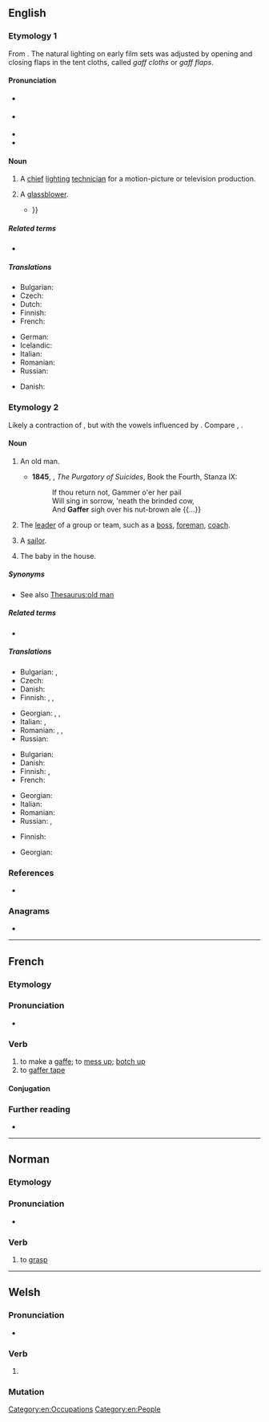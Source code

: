 {{also|Gaffer}}
==English==

===Etymology 1===
From {{af|en|gaff|t1=hook|-er|id2=agent noun}}. The natural lighting on early film sets was adjusted by opening and closing flaps in the tent cloths, called ''gaff cloths'' or ''gaff flaps''.

====Pronunciation====
* {{a|GenAm}} {{IPA|en|/ɡæfɚ/}}
* {{a|RP}} {{IPA|en|/ɡæfə/}}
* {{audio|en|LL-Q1860 (eng)-Vealhurl-gaffer.wav|Audio (RP)}}
* {{rhymes|en|æfə(ɹ)}}

====Noun====
{{en-noun}}

# {{lb|en|film}} A [[chief]] [[lighting]] [[technician]] for a motion-picture or television production.
# A [[glassblower]].
#* {{quote-book|en|year=2003|author=Jennifer Bosveld|title=Glass Works|page=18|passage=The apprentice carries a gather of glass on the blowpipe to the '''gaffer''''s bench {{...}}}}

=====Related terms=====
* {{l|en|gaffer tape}}

=====Translations=====
{{trans-top|chief lighting technician}}
* Bulgarian: {{t|bg|осветител|m}}
* Czech: {{t|cs|vrchní osvětlovač|m}}
* Dutch: {{t+|nl|gaffer}}
* Finnish: {{t|fi|valaistusmestari}}
* French: {{t+|fr|éclairagiste|m|f}}
{{trans-mid}}
* German: {{t+|de|Oberbeleuchter|m}}
* Icelandic: {{t|is|ljósameistari|m}}
* Italian: {{t|it|responsabile luci|m}}
* Romanian: {{t|ro|maestru de lumini|m}}
* Russian: {{t|ru|гла́вный освети́тель|m}}
{{trans-bottom}}

{{trans-see|glassblower}}

{{checktrans-top}}
* Danish: {{t-check|da|lysmand}}
{{trans-mid}}
{{trans-bottom}}

===Etymology 2===
Likely a contraction of {{m|en|godfather}}, but with the vowels influenced by {{m|en|grandfather}}. Compare {{cog|fr|compère}}, {{cog|de|Gevatter}}.

====Noun====
{{en-noun}}

# {{lb|en|colloquial}} An old man.
#* '''1845''', {{w|Thomas Cooper}}, ''The Purgatory of Suicides'', Book the Fourth, Stanza IX:
#*: If thou return not, Gammer o'er her pail
#*: Will sing in sorrow, 'neath the brinded cow,
#*: And '''Gaffer''' sigh over his nut-brown ale {{...}}
# {{lb|en|British|informal}} The [[leader]] of a group or team, such as a [[boss]], [[foreman]], [[coach]].
# A [[sailor]]. <!--always "old gaffer"?-->
# {{lb|en|in Maritime regions}} The baby in the house. <!--always "little gaffer"?-->

=====Synonyms=====
* See also [[Thesaurus:old man]]

=====Related terms=====
* {{l|en|gammer}}

=====Translations=====
{{trans-top|old man}}
* Bulgarian: {{t|bg|старче|m}}, {{t|bg|дядка|m}}
* Czech: {{t|cs|strejc|m}}
* Danish: {{t|da|gammel mand}}
* Finnish: {{t+|fi|ukko}}, {{t+|fi|äijä}}, {{t+|fi|taata}}
{{trans-mid}}
* Georgian: {{t|ka|მოხუცი}}, {{t+|ka|ბერიკაცი}}, {{t|ka|ბებერი}}
* Italian: {{t+|it|vecchio|m}}, {{t+|it|anziano|m}}
* Romanian: {{t+|ro|moșneag|m}}, {{t+|ro|moș|m}}, {{t+|ro|bătrân|m}}
* Russian: {{t+|ru|стари́к|m}}
{{trans-bottom}}

{{trans-top|foreman}}
* Bulgarian: {{t+|bg|бригадир|m}}
* Danish: {{t|da|formand}}
* Finnish: {{t+|fi|pomo}}, {{t+|fi|kymppi}}
* French: {{t+|fr|contre-maître|m}}
{{trans-mid}}
* Georgian: {{t|ka|ათისთავი}}
* Italian: {{t|it|caposquadra|m}}
* Romanian: {{t+|ro|maistru|m}}
* Russian: {{t+|ru|деся́тник|m}}, {{t+|ru|бригади́р|m}}
{{trans-bottom}}

{{trans-top|sailor}}
* Finnish: {{t|fi|pikipöksy}}
{{trans-mid}}
* Georgian: {{t|ka|მეზღვაური}}
{{trans-bottom}}

{{trans-see|baby}}

===References===
* {{R:OED Online|code=50091544|title=gaffer|date=1989}}

{{C|en|Male people}}

===Anagrams===
* {{anagrams|en|a=aeffgr|Graeff}}

[[Category:en:Occupations]]
[[Category:en:People]]

----

==French==

===Etymology===
{{suffix|fr|gaffe|er}}

===Pronunciation===
* {{audio|fr|LL-Q150 (fra)-Lyokoï-gaffer.wav|Audio}}

===Verb===
{{fr-verb}}

# to make a [[gaffe]]; to [[mess up]]; [[botch up]]
# to [[gaffer tape]]

====Conjugation====
{{fr-conj-auto}}

===Further reading===
* {{R:TLFi}}

----

==Norman==

===Etymology===
{{rfe|nrf}}

===Pronunciation===
* {{audio|nrf|Jer-gaffer.ogg|Audio (Jersey)}}

===Verb===
{{nrf-verb}}

# {{lb|nrf|Jersey}} to [[grasp]]

----

==Welsh==

===Pronunciation===
* {{IPA|cy|/ˈɡafɛr/}}

===Verb===
{{head|cy|mutated verb}}

# {{soft mutation of|cy|caffer}}

===Mutation===
{{cy-mut|caffer}}